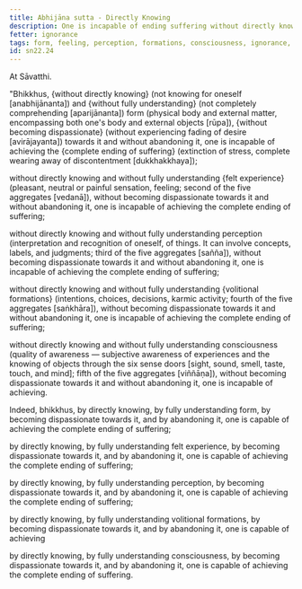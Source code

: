 ```yaml
---
title: Abhijāna sutta - Directly Knowing
description: One is incapable of ending suffering without directly knowing and fully understanding the five aggregates, without becoming dispassionate towards them and without abandoning them.
fetter: ignorance
tags: form, feeling, perception, formations, consciousness, ignorance, direct knowing, full understanding, dispassion, abandoning, letting go, sn, sn22-34, sn22
id: sn22.24
---
```


At Sāvatthi.

"Bhikkhus, \{without directly knowing} (not knowing for oneself [anabhijānanta]) and \{without fully understanding} (not completely comprehending [aparijānanta]) form (physical body and external matter, encompassing both one's body and external objects [rūpa]), \{without becoming dispassionate} (without experiencing fading of desire [avirājayanta]) towards it and without abandoning it, one is incapable of achieving the \{complete ending of suffering} (extinction of stress, complete wearing away of discontentment [dukkhakkhaya]);

without directly knowing and without fully understanding \{felt experience} (pleasant, neutral or painful sensation, feeling; second of the five aggregates [vedanā]), without becoming dispassionate towards it and without abandoning it, one is incapable of achieving the complete ending of suffering;

without directly knowing and without fully understanding perception (interpretation and recognition of oneself, of things. It can involve concepts, labels, and judgments; third of the five aggregates [sañña]), without becoming dispassionate towards it and without abandoning it, one is incapable of achieving the complete ending of suffering;

without directly knowing and without fully understanding \{volitional formations} (intentions, choices, decisions, karmic activity; fourth of the five aggregates [saṅkhāra]), without becoming dispassionate towards it and without abandoning it, one is incapable of achieving the complete ending of suffering;

without directly knowing and without fully understanding consciousness (quality of awareness — subjective awareness of experiences and the knowing of objects through the six sense doors [sight, sound, smell, taste, touch, and mind]; fifth of the five aggregates [viññāṇa]), without becoming dispassionate towards it and without abandoning it, one is incapable of achieving.

Indeed, bhikkhus, by directly knowing, by fully understanding form, by becoming dispassionate towards it, and by abandoning it, one is capable of achieving the complete ending of suffering;

by directly knowing, by fully understanding felt experience, by becoming dispassionate towards it, and by abandoning it, one is capable of achieving the complete ending of suffering;

by directly knowing, by fully understanding perception, by becoming dispassionate towards it, and by abandoning it, one is capable of achieving the complete ending of suffering;

by directly knowing, by fully understanding volitional formations, by becoming dispassionate towards it, and by abandoning it, one is capable of achieving

by directly knowing, by fully understanding consciousness, by becoming dispassionate towards it, and by abandoning it, one is capable of achieving the complete ending of suffering.